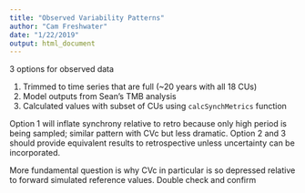 ```yaml
---
title: "Observed Variability Patterns"
author: "Cam Freshwater"
date: "1/22/2019"
output: html_document
---
```


3 options for observed data

1.  Trimmed to time series that are full (~20 years with all 18 CUs)
2.  Model outputs from Sean's TMB analysis
3.  Calculated values with subset of CUs using `calcSynchMetrics` function

Option 1 will inflate synchrony relative to retro because only high period is being sampled; similar pattern with CVc but less dramatic. Option 2 and 3 should provide equivalent results to retrospective unless uncertainty can be incorporated. 

More fundamental question is why CVc in particular is so depressed relative to forward simulated reference values. Double check and confirm
